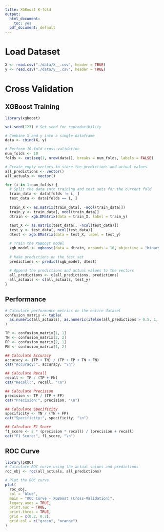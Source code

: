 ```yaml
---
title: XGBoost K-fold
output:
  html_document: 
    toc: yes
  pdf_document: default
---
```


# Load Dataset

```r
X <- read.csv("./data/X__.csv", header = TRUE)
y <- read.csv("./data/y__.csv", header = TRUE)
```

# Cross Validation 

## XGBoost Training

```r
library(xgboost)

set.seed(123) # Set seed for reproducibility

# Combine X and y into a single dataframe
data <- cbind(X, y)

# Perform 10-fold cross-validation
num_folds <- 10
folds <- cut(seq(1, nrow(data)), breaks = num_folds, labels = FALSE)

# Create empty vectors to store the predictions and actual values
all_predictions <- vector()
all_actuals <- vector()

for (i in 1:num_folds) {
  # Split the data into training and test sets for the current fold
  train_data <- data[folds != i, ]
  test_data <- data[folds == i, ]
  
  train_X <- as.matrix(train_data[, -ncol(train_data)])
  train_y <- train_data[, ncol(train_data)]
  dtrain <- xgb.DMatrix(data = train_X, label = train_y)
  
  test_X <- as.matrix(test_data[, -ncol(test_data)])
  test_y <- test_data[, ncol(test_data)]
  dtest <- xgb.DMatrix(data = test_X, label = test_y)

  # Train the XGBoost model
  xgb_model <- xgboost(data = dtrain, nrounds = 10, objective = "binary:logistic")
  
  # Make predictions on the test set
  predictions <- predict(xgb_model, dtest)
  
  # Append the predictions and actual values to the vectors
  all_predictions <- c(all_predictions, predictions)
  all_actuals <- c(all_actuals, test_y)
}
```

## Performance

```r
# Calculate performance metrics on the entire dataset
confusion_matrix <- table(
  as.numeric(all_actuals), as.numeric(ifelse(all_predictions > 0.5, 1, 0))
)

TP <- confusion_matrix[1, 1]
TN <- confusion_matrix[2, 2]
FP <- confusion_matrix[2, 1]
FN <- confusion_matrix[1, 2]

## Calculate Accuracy
accuracy <- (TP + TN) / (TP + FP + TN + FN)
cat("Accuracy:", accuracy, "\n")

## Calculate Recall
recall <- TP / (TP + FN)
cat("Recall:", recall, "\n")

## Calculate Precision
precision <- TP / (TP + FP)
cat("Precision:", precision, "\n")

## Calculate Specificity
specificity <- TN / (TN + FP)
cat("Specificity:", specificity, "\n")

## Calculate F1 Score
f1_score <- 2 * (precision * recall) / (precision + recall)
cat("F1 Score:", f1_score, "\n")
```

## ROC Curve

```r
library(pROC)
# Calculate ROC curve using the actual values and predictions
roc_obj <- roc(all_actuals, all_predictions)

# Plot the ROC curve
plot(
  roc_obj,
  col = "blue",
  main = "ROC Curve - XGBoost (Cross-Validation)",
  legacy.axes = TRUE,
  print.auc = TRUE,
  print.thres = TRUE,
  grid = c(0.2, 0.2),
  grid.col = c("green", "orange")
)
```


